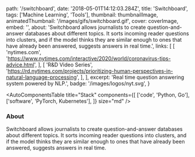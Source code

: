 
  path: '/switchboard',
  date: '2018-05-01T14:12:03.284Z',
  title: 'Switchboard',
  tags: ['Machine Learning', 'Tools'],
  thumbnail: thumbnailImage,
  animatedThumbnail: '/images/gifs/switchboard.gif',
  cover: coverImage,
  embed: '',
  about:
    'Switchboard allows journalists to create question-and-answer databases about different topics. It sorts incoming reader questions into clusters, and if the model thinks they are similar enough to ones that have already been answered, suggests answers in real time.',
  links: [
    [
      'nytimes.com',
      'https://www.nytimes.com/interactive/2020/world/coronavirus-tips-advice.html',
    ],
    [
      'R&D Video Series',
      'https://rd.nytimes.com/projects/prioritizing-human-perspectives-in-natural-language-processing',
    ],
  ],
  excerpt: 'Real time question answering system powered by NLP.',
  badge: '/images/logos/nyt.svg',
}

<AutoComponentsTable
  title="Stack"
  components={[
    ['code', 'Python, Go'],
    ['software', 'PyTorch, Kubernetes'],
  ]}
  size="md"
/>

### About

Switchboard allows journalists to create question-and-answer databases about different topics. It sorts incoming reader questions into clusters, and if the model thinks they are similar enough to ones that have already been answered, suggests answers in real time.
